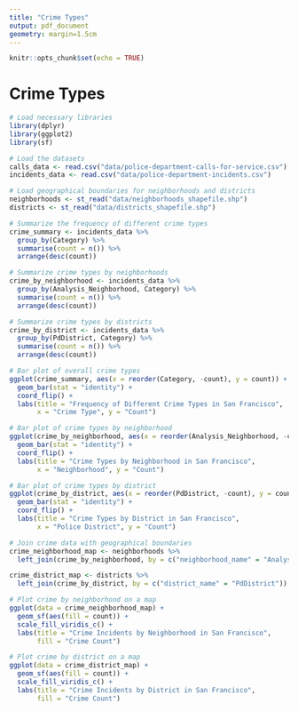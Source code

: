 ```yaml
---
title: "Crime Types"
output: pdf_document
geometry: margin=1.5cm
---
```


```r
knitr::opts_chunk$set(echo = TRUE)
```

# Crime Types

```r
# Load necessary libraries
library(dplyr)
library(ggplot2)
library(sf)

# Load the datasets
calls_data <- read.csv("data/police-department-calls-for-service.csv")
incidents_data <- read.csv("data/police-department-incidents.csv")
```
```r
# Load geographical boundaries for neighborhoods and districts
neighborhoods <- st_read("data/neighborhoods_shapefile.shp")
districts <- st_read("data/districts_shapefile.shp")
```
```r
# Summarize the frequency of different crime types
crime_summary <- incidents_data %>%
  group_by(Category) %>%
  summarise(count = n()) %>%
  arrange(desc(count))

# Summarize crime types by neighborhoods
crime_by_neighborhood <- incidents_data %>%
  group_by(Analysis_Neighborhood, Category) %>%
  summarise(count = n()) %>%
  arrange(desc(count))

# Summarize crime types by districts
crime_by_district <- incidents_data %>%
  group_by(PdDistrict, Category) %>%
  summarise(count = n()) %>%
  arrange(desc(count))
```

```r
# Bar plot of overall crime types
ggplot(crime_summary, aes(x = reorder(Category, -count), y = count)) +
  geom_bar(stat = "identity") +
  coord_flip() +
  labs(title = "Frequency of Different Crime Types in San Francisco",
       x = "Crime Type", y = "Count")
```
```r
# Bar plot of crime types by neighborhood
ggplot(crime_by_neighborhood, aes(x = reorder(Analysis_Neighborhood, -count), y = count, fill = Category)) +
  geom_bar(stat = "identity") +
  coord_flip() +
  labs(title = "Crime Types by Neighborhood in San Francisco",
       x = "Neighborhood", y = "Count")
```
```r
# Bar plot of crime types by district
ggplot(crime_by_district, aes(x = reorder(PdDistrict, -count), y = count, fill = Category)) +
  geom_bar(stat = "identity") +
  coord_flip() +
  labs(title = "Crime Types by District in San Francisco",
       x = "Police District", y = "Count")
```
```r
# Join crime data with geographical boundaries
crime_neighborhood_map <- neighborhoods %>%
  left_join(crime_by_neighborhood, by = c("neighborhood_name" = "Analysis_Neighborhood"))

crime_district_map <- districts %>%
  left_join(crime_by_district, by = c("district_name" = "PdDistrict"))

# Plot crime by neighborhood on a map
ggplot(data = crime_neighborhood_map) +
  geom_sf(aes(fill = count)) +
  scale_fill_viridis_c() +
  labs(title = "Crime Incidents by Neighborhood in San Francisco",
       fill = "Crime Count")

# Plot crime by district on a map
ggplot(data = crime_district_map) +
  geom_sf(aes(fill = count)) +
  scale_fill_viridis_c() +
  labs(title = "Crime Incidents by District in San Francisco",
       fill = "Crime Count")
```
